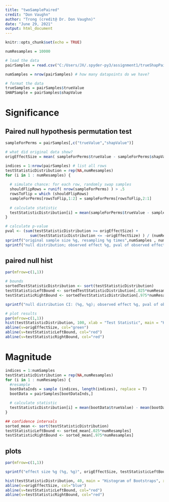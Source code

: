 ---
title: "twoSamplePaired"
credit: "Don Vaughn"
author: "Trong (credit@ Dr. Don Vaughn)"
date: "June 29, 2021"
output: html_document
---

```{r setup, include=FALSE}
knitr::opts_chunk$set(echo = TRUE)

numResamples = 10000
```

```{r load, echo=FALSE}

# load the data
pairSamples = read.csv("C:/Users/JX/.spyder-py3/assignment1/trueShapPairSamples.csv")   # PC

numSamples = nrow(pairSamples) # how many datapoints do we have?

# format the data
trueSamples = pairSamples$trueValue
SHAPSample = pairSamples$shapValue

```

# Significance
## Paired null hypothesis permutation test
``` {r paired significance bootstrap}

sampleForPerms = pairSamples[,c("trueValue","shapValue")]

# what did original data show?
origEffectSize = mean( sampleForPerms$trueValue - sampleForPerms$shapValue )

indices = 1:nrow(pairSamples) # list all rows
testStatisticDistribution = rep(NA,numResamples)
for (i in 1 : numResamples) {
  
  # simulate chance: for each row, randomly swap samples
  shouldFlipRows = runif( nrow(sampleForPerms) ) > .5
  rowsToFlip = which (shouldFlipRows)
  sampleForPerms[rowsToFlip,1:2] = sampleForPerms[rowsToFlip,2:1]
  
  # calculate statistic
  testStatisticDistribution[i] = mean(sampleForPerms$trueValue - sampleForPerms$shapValue)
}

# calculate p-value
pval <- (sum(testStatisticDistribution >= origEffectSize) + 
           sum(testStatisticDistribution <= -origEffectSize) ) / (numResamples)
sprintf("original sample size %g, resampling %g times",numSamples , numResamples)
sprintf("null distribution; observed effect %g, pval of observed effect %g", origEffectSize, pval)

```

## paired null hist
``` {r paired null hist, echo=FALSE}
par(mfrow=c(1,1))

# bounds
sortedTestStatisticDistribution <- sort(testStatisticDistribution)
testStatisticLeftBound <- sortedTestStatisticDistribution[.025*numResamples]
testStatisticRightBound <- sortedTestStatisticDistribution[.975*numResamples]

sprintf("null distribution CI: (%g, %g); observed effect %g, pval of observed effect %g", testStatisticLeftBound, testStatisticRightBound, origEffectSize, pval)

# plot results
par(mfrow=c(1,1))
hist(testStatisticDistribution, 100, xlab = "Test Statistic", main = "Histogram of Null Distribution", xlim = c(-0.8,0.8))
abline(v=origEffectSize, col="green")
abline(v=testStatisticLeftBound, col="red")
abline(v=testStatisticRightBound, col="red")
```



# Magnitude
``` {r null mag bootstrap}

indices = 1:numSamples
testStatisticDistribution = rep(NA,numResamples)
for (i in 1 : numResamples) {
  #resample
  bootDataInds = sample (indices, length(indices), replace = T)
  bootData = pairSamples[bootDataInds,]

  # calculate statistic
  testStatisticDistribution[i] = mean(bootData$trueValue) - mean(bootData$shapValue) # calc fractional sample' difference
}

## confidence intervals
sorted_mean <- sort(testStatisticDistribution)
testStatisticLeftBound <- sorted_mean[.025*numResamples]
testStatisticRightBound <- sorted_mean[.975*numResamples]
```

## plots
``` {r paired hist, echo=FALSE}
par(mfrow=c(1,1))

sprintf("effect size %g (%g, %g)", origEffectSize, testStatisticLeftBound, testStatisticRightBound)

hist(testStatisticDistribution, 40, main = "Histogram of Bootstraps", xlab = "Test Statistic") #xlim=c(-2,4)
abline(v=origEffectSize, col="blue")
abline(v=testStatisticLeftBound, col="red")
abline(v=testStatisticRightBound, col="red")

```
